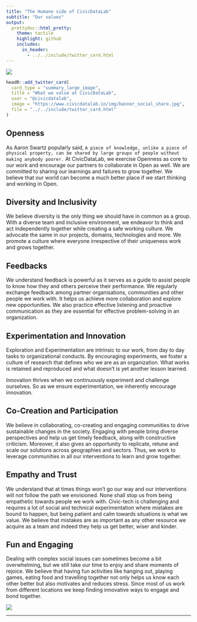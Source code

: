 ```yaml
---
title: "The Humane side of CivicDataLab"
subtitle: "Our values"
output:
  prettydoc::html_pretty:
    theme: tactile
    highlight: github
    includes:
      in_header: 
        - ../../include/twitter_card.html
---
```



[![](../../img/cdl_header.png)](https://www.civicdatalab.in/)

```r
headR::add_twitter_card(
  card_type = "summary_large_image",
  title = "What we value at CivicDataLab",
  user = "@civicdatalab",
  image = "https://www.civicdatalab.in/img/banner_social_share.jpg",
  file = "../../include/twitter_card.html"
)
```

## Openness

As Aaron Swartz popularly said, `A piece of knowledge, unlike a piece of physical property, can be shared by large groups of people without making anybody poorer.` At CivicDataLab, we exercise Openness as core to our work and encourage our partners to collaborate in Open as well. We are committed to sharing our learnings and failures to grow together. We believe that our world can become a much better place if we start thinking and working in Open.

## Diversity and Inclusivity

We believe diversity is the only thing we should have in common as a group. With a diverse team and inclusive environment, we endeavor to think and act independently together while creating a safe working culture. We advocate the same in our projects, domains, technologies and more. We promote a culture where everyone irrespective of their uniqueness work and grows together. 

## Feedbacks

We understand feedback is powerful as it serves as a guide to assist people to know how they and others perceive their performance. We regularly exchange feedback among partner organisations, communities and other people we work with. It helps us achieve more collaboration and explore new opportunities. We also practice effective listening and proactive communication as they are essential for effective problem-solving in an organization.


## Experimentation and Innovation

Exploration and Experimentation are intrinsic to our work, from day to day tasks to organizational conducts. By encouraging experiments, we foster a culture of research that defines who we are as an organization. What works is retained and reproduced and what doesn't is yet another lesson learned.

Innovation thrives when we continuously experiment and challenge ourselves. So as we ensure experimentation, we inherently encourage innovation.

## Co-Creation and Participation

We believe in collaborating, co-creating and engaging communities to drive sustainable changes in the society. Engaging with people bring diverse perspectives and help us get timely feedback, along with constructive criticism. Moreover, it also gives an opportunity to replicate, retune and scale our solutions across geographies and sectors. Thus, we work to leverage communities in all our interventions to learn and grow together. 

## Empathy and Trust

We understand that at times things won't go our way and our interventions will not follow the path we envisioned. None shall stop us from being empathetic towards people we work with. Civic-tech is challenging and requires a lot of social and technical experimentation where mistakes are bound to happen, but being patient and calm towards situations is what we value. We believe that mistakes are as important as any other resource we acquire as a team and indeed they help us get better, wiser and kinder. 

## Fun and Engaging

Dealing with complex social issues can sometimes become a bit overwhelming, but we still take our time to enjoy and share moments of rejoice. We believe that having fun activities like hanging out, playing games, eating food and travelling together not only helps us know each other better but also motivates and reduces stress. Since most of us work from different locations we keep finding innovative ways to engage and bond together.

[![](../../img/cdl_footer.png)](https://www.civicdatalab.in/)

___